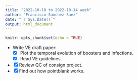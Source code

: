 ```yaml
---
title: "2022-10-10 to 2022-10-14 week"
author: "Francisco Sanchez Saez"
date: "`r Sys.Date()`"
output: html_document
---
```


```r
knitr::opts_chunk$set(echo = TRUE)
```

- Write VE draft paper: 
  - [x] Plot the temporal evolution of boosters and infections.
  - [x] Read VE guidelines.
- [x] Review QC of consign project.
- [x] Find out how pointblank works.

